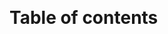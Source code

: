 
\ \ \ \ \ \ \ \


# Table of contents
<div id="html-toc"></div>
```{=html}
<script>
<!-- document.addEventListener("DOMContentLoaded", function(){ -->
<!--   var toc = document.getElementById("TOC"); -->
<!--   var placeholder = document.getElementById("toc-placeholder"); -->
<!--   if (toc && placeholder) { -->
<!--     placeholder.appendChild(toc); -->
<!--   } -->
<!-- }); -->


<!-- document.addEventListener("DOMContentLoaded", function(){ -->
<!--     var tocDiv = document.getElementById("html-toc"); -->
<!--     var headings = document.querySelectorAll('h1, h2, h3'); // adjust if you need more depth -->
<!--     var tocList = document.createElement("ul"); -->

<!--     headings.forEach(function(heading) { -->
<!--         var listItem = document.createElement("li"); -->
<!--         var link = document.createElement("a"); -->
<!--         link.textContent = heading.textContent; -->
<!--         link.href = "#" + heading.id; -->
<!--         listItem.appendChild(link); -->

<!--         if (heading.tagName == "H2") { -->
<!--             listItem.style.marginLeft = "20px"; -->
<!--         } else if (heading.tagName == "H3") { -->
<!--             listItem.style.marginLeft = "40px"; -->
<!--         } -->
<!--         tocList.appendChild(listItem); -->
<!--     }); -->

<!--     tocDiv.appendChild(tocList); -->
<!-- }); -->

document.addEventListener("DOMContentLoaded", function(){
    var tocDiv = document.getElementById("html-toc");
    var headings = document.querySelectorAll('h1, h2, h3'); // adjust if you need more depth
    var tocList = document.createElement("ul");

    headings.forEach(function(heading, index) {
        // Create or get the ID for the heading
        if (!heading.id) {
            heading.id = heading.textContent.replace(/[^a-z0-9]+/gi, '-').toLowerCase() + "-" + index;
        }
        var listItem = document.createElement("li");
        var link = document.createElement("a");
        link.textContent = heading.textContent;
        link.href = "#" + heading.id;
        listItem.appendChild(link);

        if (heading.tagName == "H2") {
            listItem.style.marginLeft = "20px";
        } else if (heading.tagName == "H3") {
            listItem.style.marginLeft = "40px";
        }
        tocList.appendChild(listItem);
    });
    
    tocDiv.appendChild(tocList);
});

</script>
```

